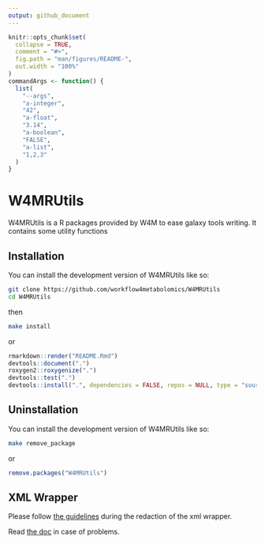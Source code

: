 ```yaml
---
output: github_document
---
```



```r
knitr::opts_chunk$set(
  collapse = TRUE,
  comment = "#>",
  fig.path = "man/figures/README-",
  out.width = "100%"
)
commandArgs <- function() {
  list(
    "--args",
    "a-integer",
    "42",
    "a-float",
    "3.14",
    "a-boolean",
    "FALSE",
    "a-list",
    "1,2,3"
  )
}
```

# W4MRUtils

<!-- badges: start -->
<!-- badges: end -->

W4MRUtils is a R packages provided by W4M to ease galaxy tools writing.
It contains some utility functions 

## Installation

You can install the development version of W4MRUtils like so:
```bash
git clone https://github.com/workflow4metabolomics/W4MRUtils
cd W4MRUtils
```
then

```bash
make install
```
or
```r
rmarkdown::render("README.Rmd")
devtools::document(".")
roxygen2::roxygenize(".")
devtools::test(".")
devtools::install(".", dependencies = FALSE, repos = NULL, type = "source")
```

## Uninstallation

You can install the development version of W4MRUtils like so:

```bash
make remove_package
```
or
```r
remove.packages("W4MRUtils")
```

## XML Wrapper

Please follow [the guidelines](https://galaxy-iuc-standards.readthedocs.io/en/latest/best_practices/tool_xml.html)
during the redaction of the xml wrapper.

Read [the doc](https://docs.galaxyproject.org/en/latest/dev/schema.html)
in case of problems.
